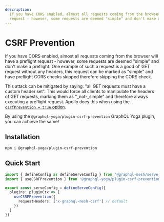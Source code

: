 ```yaml
---
description:
  If you have CORS enabled, almost all requests coming from the browser will have a preflight
  request - however, some requests are deemed "simple" and don't make a preflight.
---
```


# CSRF Prevention

If you have CORS enabled, almost all requests coming from the browser will have a preflight
request - however, some requests are deemed "simple" and don't make a preflight. One example of such
a request is a good ol' GET request without any headers, this request can be marked as "simple" and
have preflight CORS checks skipped therefore skipping the CORS check.

This attack can be mitigated by saying: "all GET requests must have a custom header set". This would
force all clients to manipulate the headers of GET requests, marking them as "\_not-\_simple" and
therefore always executing a preflight request. Apollo does this when using the
[`csrfPrevention = true` option](https://www.apollographql.com/docs/apollo-server/api/apollo-server/#csrfprevention).

By using the `@graphql-yoga/plugin-csrf-prevention` GraphQL Yoga plugin, you can achieve the same!

## Installation

```sh npm2yarn
npm i @graphql-yoga/plugin-csrf-prevention
```

## Quick Start

```ts filename="mesh.config.ts"
import { defineConfig as defineServeConfig } from '@graphql-mesh/serve-cli'
import { useCSRFPrevention } from '@graphql-yoga/plugin-csrf-prevention'

export const serveConfig = defineServeConfig({
  plugins: pluginCtx => [
    useCSRFPrevention({
      requestHeaders: ['x-graphql-mesh-csrf'] // default
    })
  ]
})
```
